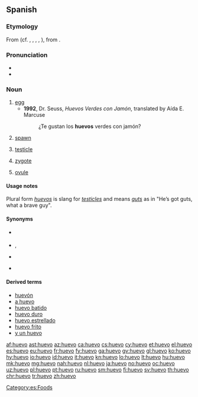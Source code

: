 ==Spanish==

===Etymology===
From {{etyl|la|es}} {{term/t|la|ōvum}} (cf. {{etyl|ca|-}} {{term|ou|lang=ca}}, {{etyl|fr|-}} {{term|œuf|lang=fr}}, {{etyl|it|-}} {{term|uovo|lang=it}}, {{etyl|pt|-}} {{term|ovo|lang=pt}}, {{etyl|ro|-}} {{term|ou|lang=ro}}), from {{etyl|ine-pro|es}} {{term/t|ine-pro|*h₂ōwyóm}}.

===Pronunciation===
* {{IPA|/ˈwe.βo/|lang=es}}
* {{rhymes|eβo|lang=es}}

===Noun===
{{es-noun|m}}

# [[egg]]
#* '''1992''', Dr. Seuss, ''Huevos Verdes con Jamón'', translated by Aída E. Marcuse
#*: ¿Te gustan los '''huevos''' verdes con jamón?
# [[spawn]]
# {{context|vulgar|slang|lang=es}} [[testicle]]
# {{context|biology|lang=es}} [[zygote]]
# {{context|biology|lang=es}} [[ovule]]

====Usage notes====
Plural form ''[[huevos]]'' is slang for ''[[testicle]]s'' and means ''[[guts]]'' as in "He’s got guts, what a brave guy".

====Synonyms====
* {{sense|spawn}} {{l|es|hueva}} {{g|f}}
* {{sense|testicle}} {{l|es|testículo}} {{g|m}}, {{l|es|tanate}} {{g|m}}
* {{sense|zygote}} {{l|es|cigoto}} {{g|m}}
* {{sense|ovule}} {{l|es|óvulo}} {{g|m}}

====Derived terms====
* [[huevón]]
* [[a huevo]]
* [[huevo batido]] {{g|m}}
* [[huevo duro]] {{g|m}}
* [[huevo estrellado]] {{g|m}}
* [[huevo frito]] {{g|m}}
* [[y un huevo]]

[[Category:es:Foods]]

[[af:huevo]]
[[ast:huevo]]
[[az:huevo]]
[[ca:huevo]]
[[cs:huevo]]
[[cy:huevo]]
[[et:huevo]]
[[el:huevo]]
[[es:huevo]]
[[eu:huevo]]
[[fr:huevo]]
[[fy:huevo]]
[[ga:huevo]]
[[gv:huevo]]
[[gl:huevo]]
[[ko:huevo]]
[[hy:huevo]]
[[io:huevo]]
[[id:huevo]]
[[it:huevo]]
[[kn:huevo]]
[[lo:huevo]]
[[lt:huevo]]
[[hu:huevo]]
[[mk:huevo]]
[[mg:huevo]]
[[nah:huevo]]
[[nl:huevo]]
[[ja:huevo]]
[[no:huevo]]
[[oc:huevo]]
[[uz:huevo]]
[[pl:huevo]]
[[pt:huevo]]
[[ru:huevo]]
[[sm:huevo]]
[[fi:huevo]]
[[sv:huevo]]
[[th:huevo]]
[[chr:huevo]]
[[tr:huevo]]
[[zh:huevo]]